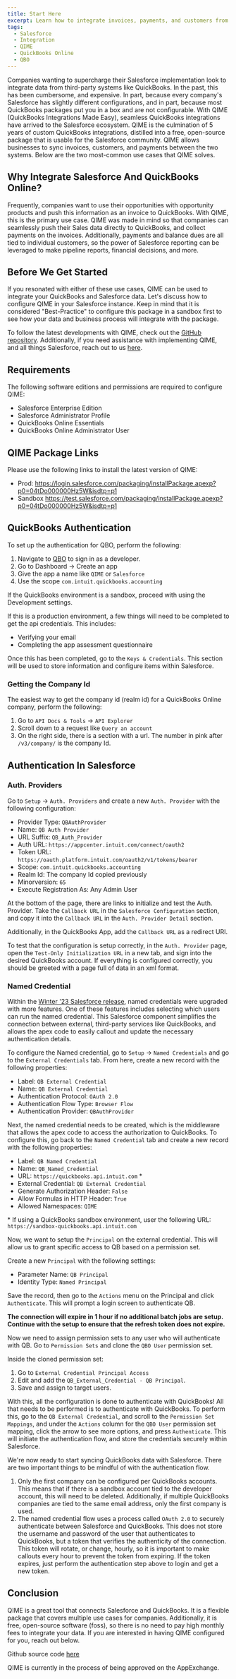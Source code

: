 ```yaml
---
title: Start Here
excerpt: Learn how to integrate invoices, payments, and customers from Salesforce to Quickbooks Online.
tags:
  - Salesforce
  - Integration
  - QIME
  - QuickBooks Online
  - QBO
---
```



Companies wanting to supercharge their Salesforce implementation look to integrate data from third-party systems like QuickBooks. In the past, this has been cumbersome, and expensive. In part, because every company's Salesforce has slightly different configurations, and in part, because most QuickBooks packages put you in a box and are not configurable. With QIME (QuickBooks Integrations Made Easy), seamless QuickBooks integrations have arrived to the Salesforce ecosystem. QIME is the culmination of 5 years of custom QuickBooks integrations, distilled into a free, open-source package that is usable for the Salesforce community. QIME allows businesses to sync invoices, customers, and payments between the two systems. Below are the two most-common use cases that QIME solves.

## Why Integrate Salesforce And QuickBooks Online?

Frequently, companies want to use their opportunities with opportunity products and push this information as an invoice to QuickBooks. With QIME, this is the primary use case. QIME was made in mind so that companies can seamlessly push their Sales data directly to QuickBooks, and collect payments on the invoices. Additionally, payments and balance dues are all tied to individual customers, so the power of Salesforce reporting can be leveraged to make pipeline reports, financial decisions, and more.

## Before We Get Started

If you resonated with either of these use cases, QIME can be used to integrate your QuickBooks and Salesforce data. Let's discuss how to configure QIME in your Salesforce instance. Keep in mind that it is considered "Best-Practice" to configure this package in a sandbox first to see how your data and business process will integrate with the package.

To follow the latest developments with QIME, check out the [GitHub repository](https://github.com/jawills/QIME). Additionally, if you need assistance with implementing QIME, and all things Salesforce, reach out to us [here](https://1sync.co/contact-us).

## Requirements

The following software editions and permissions are required to configure QIME:

- Salesforce Enterprise Edition
- Salesforce Administrator Profile
- QuickBooks Online Essentials
- QuickBooks Online Administrator User

## QIME Package Links

Please use the following links to install the latest version of QIME:

- Prod: https://login.salesforce.com/packaging/installPackage.apexp?p0=04tDo000000Hz5W&isdtp=p1
- Sandbox https://test.salesforce.com/packaging/installPackage.apexp?p0=04tDo000000Hz5W&isdtp=p1

## QuickBooks Authentication

To set up the authentication for QBO, perform the following:

1. Navigate to [QBO](https://developer.intuit.com/app/developer/qbo/docs/get-started) to sign in as a developer.
2. Go to Dashboard -> Create an app
3. Give the app a name like `QIME` or `Salesforce`
4. Use the scope `com.intuit.quickbooks.accounting`

If the QuickBooks environment is a sandbox, proceed with using the Development settings.

If this is a production environment, a few things will need to be completed to get the api credentials. This includes:

- Verifying your email
- Completing the app assessment questionnaire

Once this has been completed, go to the `Keys & Credentials`. This section will be used to store information and configure items within Salesforce.

### Getting the Company Id

The easiest way to get the company id (realm id) for a QuickBooks Online company, perform the following:

1. Go to `API Docs & Tools` -> `API Explorer`
2. Scroll down to a request like `Query an account`
3. On the right side, there is a section with a url. The number in pink after `/v3/company/` is the company Id.

## Authentication In Salesforce

### Auth. Providers

Go to `Setup` -> `Auth. Providers` and create a new `Auth. Provider` with the following configuration:

- Provider Type: `QBAuthProvider`
- Name: `QB Auth Provider`
- URL Suffix: `QB_Auth_Provider`
- Auth URL: `https://appcenter.intuit.com/connect/oauth2`
- Token URL: `https://oauth.platform.intuit.com/oauth2/v1/tokens/bearer`
- Scope: `com.intuit.quickbooks.accounting`
- Realm Id: The company Id copied previously
- Minorversion: `65`
- Execute Registration As: Any Admin User

At the bottom of the page, there are links to initialize and test the Auth. Provider. Take the `Callback URL` in the `Salesforce Configuration` section, and copy it into the `Callback URL` in the `Auth. Provider Detail` section.

Additionally, in the QuickBooks App, add the `Callback URL` as a redirect URI.

To test that the configuration is setup correctly, in the `Auth. Provider` page, open the `Test-Only Initialization URL` in a new tab, and sign into the desired QuickBooks account. If everything is configured correctly, you should be greeted with a page full of data in an xml format.

### Named Credential

Within the [Winter '23 Salesforce release](https://help.salesforce.com/s/articleView?id=release-notes.rn_security_other_custom_named_credentials.htm&release=240&type=5), named credentials were upgraded with more features. One of these features includes selecting which users can run the named credential. This Salesforce component simplifies the connection between external, third-party services like QuickBooks, and allows the apex code to easily callout and update the necessary authentication details.

To configure the Named credential, go to `Setup` -> `Named Credentials` and go to the `External Credentials` tab. From here, create a new record with the following properties:

- Label: `QB External Credential`
- Name: `QB External Credential`
- Authentication Protocol: `OAuth 2.0`
- Authentication Flow Type: `Browser Flow`
- Authentication Provider: `QBAuthProvider`


Next, the named credential needs to be created, which is the middleware that allows the apex code to access the authorization to QuickBooks. To configure this, go back to the `Named Credential` tab and create a new record with the following properties:

- Label: `QB Named Credential`
- Name: `QB_Named_Credential`
- URL: `https://quickbooks.api.intuit.com` \*
- External Credential: `QB External Credential`
- Generate Authorization Header: `False`
- Allow Formulas in HTTP Header: `True`
- Allowed Namespaces: `QIME`

\* If using a QuickBooks sandbox environment, user the following URL: `https://sandbox-quickbooks.api.intuit.com`


Now, we want to setup the `Principal` on the external credential. This will allow us to grant specific access to QB based on a permission set.

Create a new `Principal` with the following settings:
- Parameter Name: `QB Principal`
- Identity Type: `Named Principal`

Save the record, then go to the `Actions` menu on the Principal and click `Authenticate`. This will prompt a login screen to authenticate QB.

**The connection will expire in 1 hour if no additional batch jobs are setup. Continue with the setup to ensure that the refresh token does not expire.**

Now we need to assign permission sets to any user who will authenticate with QB. Go to `Permission Sets` and clone the `QBO User` permission set.

Inside the cloned permission set:
1. Go to `External Credential Principal Access`
2. Edit and add the `QB_External_Credential - QB Principal`.
3. Save and assign to target users.

With this, all the configuration is done to authenticate with QuickBooks! All that needs to be performed is to authenticate with QuickBooks. To perform this, go to the `QB External Credential`, and scroll to the `Permission Set Mappings`, and under the `Actions` column for the `QBO User` permission set mapping, click the arrow to see more options, and press `Authenticate`. This will initiate the authentication flow, and store the credentials securely within Salesforce.

We're now ready to start syncing QuickBooks data with Salesforce. There are two important things to be mindful of with the authentication flow.

1. Only the first company can be configured per QuickBooks accounts. This means that if there is a sandbox account tied to the developer account, this will need to be deleted. Additionally, if multiple QuickBooks companies are tied to the same email address, only the first company is used.
2. The named credential flow uses a process called `OAuth 2.0` to securely authenticate between Salesforce and QuickBooks. This does not store the username and password of the user that authenticates to QuickBooks, but a token that verifies the authenticity of the connection. This token will rotate, or change, hourly, so it is important to make callouts every hour to prevent the token from expiring. If the token expires, just perform the authentication step above to login and get a new token.





## Conclusion

QIME is a great tool that connects Salesforce and QuickBooks. It is a flexible package that covers multiple use cases for companies. Additionally, it is free, open-source software (foss), so there is no need to pay high monthly fees to integrate your data. If you are interested in having QIME configured for you, reach out below.

Github source code [here](https://github.com/jawills/QIME)

QIME is currently in the process of being approved on the AppExchange.


